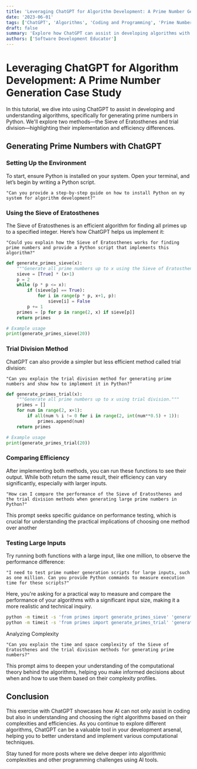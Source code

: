 ```yaml
---
title: 'Leveraging ChatGPT for Algorithm Development: A Prime Number Generation Case Study'
date: '2023-06-01'
tags: ['ChatGPT', 'Algorithms', 'Coding and Programming', 'Prime Numbers']
draft: false
summary: 'Explore how ChatGPT can assist in developing algorithms with a focus on generating prime numbers using Python. This post covers two different methods, the Sieve of Eratosthenes and trial division, and discusses their efficiency and complexity.'
authors: ['Software Development Educator']
---
```


# Leveraging ChatGPT for Algorithm Development: A Prime Number Generation Case Study

In this tutorial, we dive into using ChatGPT to assist in developing and understanding algorithms, specifically for generating prime numbers in Python. We'll explore two methods—the Sieve of Eratosthenes and trial division—highlighting their implementation and efficiency differences.

## Generating Prime Numbers with ChatGPT

### Setting Up the Environment

To start, ensure Python is installed on your system. Open your terminal, and let’s begin by writing a Python script.

```plainText
"Can you provide a step-by-step guide on how to install Python on my system for algorithm development?"
```

### Using the Sieve of Eratosthenes

The Sieve of Eratosthenes is an efficient algorithm for finding all primes up to a specified integer. Here’s how ChatGPT helps us implement it:

```plainText
"Could you explain how the Sieve of Eratosthenes works for finding prime numbers and provide a Python script that implements this algorithm?"
```

```python
def generate_primes_sieve(x):
    """Generate all prime numbers up to x using the Sieve of Eratosthenes."""
    sieve = [True] * (x+1)
    p = 2
    while (p * p <= x):
        if (sieve[p] == True):
            for i in range(p * p, x+1, p):
                sieve[i] = False
        p += 1
    primes = [p for p in range(2, x) if sieve[p]]
    return primes

# Example usage
print(generate_primes_sieve(20))
```

### Trial Division Method

ChatGPT can also provide a simpler but less efficient method called trial division:

```plainText
"Can you explain the trial division method for generating prime numbers and show how to implement it in Python?"
```

```python
def generate_primes_trial(x):
    """Generate all prime numbers up to x using trial division."""
    primes = []
    for num in range(2, x+1):
        if all(num % i != 0 for i in range(2, int(num**0.5) + 1)):
            primes.append(num)
    return primes

# Example usage
print(generate_primes_trial(20))
```

### Comparing Efficiency

After implementing both methods, you can run these functions to see their output. While both return the same result, their efficiency can vary significantly, especially with larger inputs.

```plainText
"How can I compare the performance of the Sieve of Eratosthenes and the trial division methods when generating large prime numbers in Python?"
```

This prompt seeks specific guidance on performance testing, which is crucial for understanding the practical implications of choosing one method over another

### Testing Large Inputs

Try running both functions with a large input, like one million, to observe the performance difference:

```plainText
"I need to test prime number generation scripts for large inputs, such as one million. Can you provide Python commands to measure execution time for these scripts?"
```

Here, you're asking for a practical way to measure and compare the performance of your algorithms with a significant input size, making it a more realistic and technical inquiry.

```bash
python -m timeit -s 'from primes import generate_primes_sieve' 'generate_primes_sieve(1000000)'
python -m timeit -s 'from primes import generate_primes_trial' 'generate_primes_trial(1000000)'
```

Analyzing Complexity

```plainText
"Can you explain the time and space complexity of the Sieve of Eratosthenes and the trial division methods for generating prime numbers?"
```

This prompt aims to deepen your understanding of the computational theory behind the algorithms, helping you make informed decisions about when and how to use them based on their complexity profiles.

## Conclusion

This exercise with ChatGPT showcases how AI can not only assist in coding but also in understanding and choosing the right algorithms based on their complexities and efficiencies. As you continue to explore different algorithms, ChatGPT can be a valuable tool in your development arsenal, helping you to better understand and implement various computational techniques.

Stay tuned for more posts where we delve deeper into algorithmic complexities and other programming challenges using AI tools.

